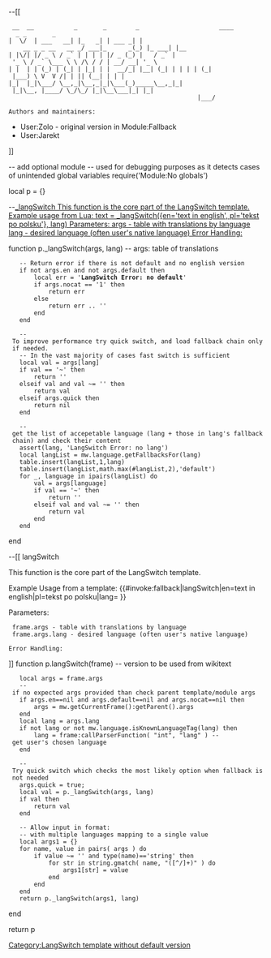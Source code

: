 --[[
  __  __           _       _        _                      ____          _ _       _     
 |  \/  | ___   __| |_   _| | ___ _| |    __ _ _ __   __ _/ ___|_      _(_) |_ ___| |__  
 | |\/| |/ _ \ / _` | | | | |/ _ (_) |   / _` | '_ \ / _` \___ \ \ /\ / / | __/ __| '_ \ 
 | |  | | (_) | (_| | |_| | |  __/_| |__| (_| | | | | (_| |___) \ V  V /| | || (__| | | |
 |_|  |_|\___/ \__,_|\__,_|_|\___(_)_____\__,_|_| |_|\__, |____/ \_/\_/ |_|\__\___|_| |_|
                                                     |___/                               
 Authors and maintainers:
* User:Zolo   - original version in Module:Fallback
* User:Jarekt 
]]

-- add optional module 
-- used for debugging purposes as it detects cases of unintended global variables
require('Module:No globals') 

local p = {}

--[[
_langSwitch
 
This function is the core part of the LangSwitch template. 
 
Example usage from Lua:
text = _langSwitch({en='text in english', pl='tekst po polsku'}, lang)
 
Parameters:
  args - table with translations by language
  lang - desired language (often user's native language)

 Error Handling:

]]

function p._langSwitch(args, lang) -- args: table of translations
	-- Return error if there is not default and no english version
	if not args.en and not args.default then
		local err = '<b class="error">LangSwitch Error: no default</b>'
		if args.nocat == '1' then
			return err
		else
			return err .. '[[Category:LangSwitch_template_without_default_version|Category:LangSwitch template without default version]]'
		end
	end
	
	-- To improve performance try quick switch, and load fallback chain only if needed. 
	-- In the vast majority of cases fast switch is sufficient
	local val = args[lang]
	if val == '~' then 
		return ''
	elseif val and val ~= '' then 
		return val 
	elseif args.quick then
		return nil
	end
	
	-- get the list of accepetable language (lang + those in lang's fallback chain) and check their content
	assert(lang, 'LangSwitch Error: no lang')
	local langList = mw.language.getFallbacksFor(lang)
	table.insert(langList,1,lang)
	table.insert(langList,math.max(#langList,2),'default')
	for _, language in ipairs(langList) do 
		val = args[language]
		if val == '~' then 
			return ''
		elseif val and val ~= '' then 
			return val 
		end
	end
end

--[[
langSwitch
 
This function is the core part of the LangSwitch template. 
 
Example Usage from a template:
{{#invoke:fallback|langSwitch|en=text in english|pl=tekst po polsku|lang={{int:lang}} }}
 
Parameters:
  frame.args - table with translations by language
  frame.args.lang - desired language (often user's native language)

 Error Handling:

]]
function p.langSwitch(frame) -- version to be used from wikitext
	local args = frame.args
	-- if no expected args provided than check parent template/module args
	if args.en==nil and args.default==nil and args.nocat==nil then
		args = mw.getCurrentFrame():getParent().args 
	end
	local lang = args.lang
	if not lang or not mw.language.isKnownLanguageTag(lang) then
		lang = frame:callParserFunction( "int", "lang" ) -- get user's chosen language 
	end
	
	-- Try quick switch which checks the most likely option when fallback is not needed
	args.quick = true;
	local val = p._langSwitch(args, lang)
	if val then
		return val
	end
	
	-- Allow input in format: {{LangSwitch|de=Grün|es/it/pt=Verde|fr=Vert|en=Green |lang=en}}
	-- with multiple languages mapping to a single value
	local args1 = {}
	for name, value in pairs( args ) do 
		if value ~= '' and type(name)=='string' then 
    		for str in string.gmatch( name, "([^/]+)" ) do
				args1[str] = value
			end
		end
	end
	return p._langSwitch(args1, lang)
end

return p